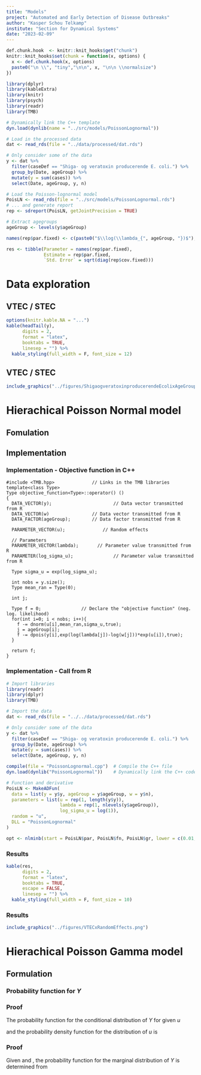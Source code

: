 ```yaml
---
title: "Models"
project: "Automated and Early Detection of Disease Outbreaks"
author: "Kasper Schou Telkamp"
institute: "Section for Dynamical Systems"
date: "2023-02-09"
---
```


```r
def.chunk.hook  <- knitr::knit_hooks$get("chunk")
knitr::knit_hooks$set(chunk = function(x, options) {
  x <- def.chunk.hook(x, options)
  paste0("\n \\", "tiny","\n\n", x, "\n\n \\normalsize")
})

library(dplyr)
library(kableExtra)
library(knitr)
library(psych)
library(readr)
library(TMB)

# Dynamically link the C++ template
dyn.load(dynlib(name = "../src/models/PoissonLognormal"))

# Load in the processed data
dat <- read_rds(file = "../data/processed/dat.rds")

# Only consider some of the data
y <- dat %>%
  filter(caseDef == "Shiga- og veratoxin producerende E. coli.") %>%
  group_by(Date, ageGroup) %>%
  mutate(y = sum(cases)) %>%
  select(Date, ageGroup, y, n)

# Load the Poisson-lognormal model
PoisLN <- read_rds(file = "../src/models/PoissonLognormal.rds")
# ... and generate report
rep <- sdreport(PoisLN, getJointPrecision = TRUE)

# Extract agegroups
ageGroup <- levels(y$ageGroup)

names(rep$par.fixed) <- c(paste0("$\\log(\\lambda_{", ageGroup, "})$"), "$\\log(\\sigma_u)$")

res <- tibble(Parameter = names(rep$par.fixed),
              Estimate = rep$par.fixed,
              `Std. Error` = sqrt(diag(rep$cov.fixed)))

```

# Data exploration

## VTEC / STEC {.unlisted .unnumbered}

```r

options(knitr.kable.NA = "...")
kable(headTail(y),
      digits = 2, 
      format = "latex",
      booktabs = TRUE, 
      linesep = "") %>%
  kable_styling(full_width = F, font_size = 12)

```


## VTEC / STEC

```r
include_graphics("../figures/ShigaogveratoxinproducerendeEcolixAgeGroup.png")
```

# Hierachical Poisson Normal model

## Fomulation

\begin{subequations}
  \begin{alignat}{2}
    Y_{t}^{a}|u_{t}^{a} &\sim \mathrm{Pois} \big( w_{t}^{a} \lambda_{a} \exp(u_{t}^{a}) \big) \label{eq:pois_ln0} \\ 
    u_{t}^{a} &\sim \mathrm{N}(0,\sigma^2) \label{eq:pois_ln1}
  \end{alignat}
\end{subequations}

## Implementation

### Implementation - Objective function in C++
```Rcpp
#include <TMB.hpp>				// Links in the TMB libraries
template<class Type>
Type objective_function<Type>::operator() ()
{
  DATA_VECTOR(y);				        // Data vector transmitted from R
  DATA_VECTOR(w)                // Data vector transmitted from R
  DATA_FACTOR(ageGroup);        // Data factor transmitted from R

  PARAMETER_VECTOR(u);			    // Random effects
   
  // Parameters
  PARAMETER_VECTOR(lambda); 	  // Parameter value transmitted from R
  PARAMETER(log_sigma_u);				// Parameter value transmitted from R
  
  Type sigma_u = exp(log_sigma_u);

  int nobs = y.size();
  Type mean_ran = Type(0);
  
  int j;

  Type f = 0;               // Declare the "objective function" (neg. log. likelihood)
  for(int i=0; i < nobs; i++){
    f -= dnorm(u[i],mean_ran,sigma_u,true);
    j = ageGroup[i];
    f -= dpois(y[i],exp(log(lambda[j])-log(w[j]))*exp(u[i]),true);
  }
  
  return f;
}
```

### Implementation - Call from R

```r
# Import libraries
library(readr)
library(dplyr)
library(TMB)

# Import the data
dat <- read_rds(file = "../../data/processed/dat.rds")

# Only consider some of the data
y <- dat %>%
  filter(caseDef == "Shiga- og veratoxin producerende E. coli.") %>%
  group_by(Date, ageGroup) %>%
  mutate(y = sum(cases)) %>%
  select(Date, ageGroup, y, n)

compile(file = "PoissonLognormal.cpp")  # Compile the C++ file
dyn.load(dynlib("PoissonLognormal"))    # Dynamically link the C++ code

# Function and derivative
PoisLN <- MakeADFun(
  data = list(y = y$y, ageGroup = y$ageGroup, w = y$n),
  parameters = list(u = rep(1, length(y$y)),
                    lambda = rep(1, nlevels(y$ageGroup)),
                    log_sigma_u = log(1)),
  random = "u",
  DLL = "PoissonLognormal"
)

opt <- nlminb(start = PoisLN$par, PoisLN$fn, PoisLN$gr, lower = c(0.01, 0.01))
```

### Results

```r
kable(res,
      digits = 2, 
      format = "latex",
      booktabs = TRUE, 
      escape = FALSE,
      linesep = "") %>%
  kable_styling(full_width = F, font_size = 10)
```

### Results

```r
include_graphics("../figures/VTECxRandomEffects.png")
```

# Hierachical Poisson Gamma model

## Formulation

\begin{subequations}
  \begin{alignat}{2}
    Y_{i}|u_{i} &\sim \mathrm{Pois} (\lambda_{i} u_{i}) \label{eq:pois_g0} \\ 
    u_{i} &\sim \mathrm{G}(1,\phi) \label{eq:pois_g1}
  \end{alignat}
\end{subequations}

### Probability function for $Y$

\begin{equation}
  \begin{aligned}
    P[Y=y]&=g_{Y}(y;\lambda, \phi) \\
    &=1234
  \end{aligned}
\end{equation}

### Proof

The probability function for the conditional distribution of $Y$ for given $u$

\begin{equation} \label{eq:pdfPois}
  f_{Y|u}(y;\lambda, u)=\frac{(\lambda u)^y}{y!} \exp (-\lambda u)
\end{equation}

and the probability density function for the distribution of $u$ is

\begin{equation} \label{eq:pdfGamma}
  f_{u}(u;\phi)=\frac{1}{\phi} \exp (-u/\phi)
\end{equation}

### Proof

Given \eqref{eq:pdfPois} and \eqref{eq:pdfGamma}, the probability function for the marginal distribution of $Y$ is determined from

\begin{equation}
  \begin{aligned}
    g_{Y}(y;\lambda,\phi)&=\int_{u=0}^\infty f_{Y|u}(y;\lambda, u) f_{u}(u;\phi) du \\
    &=\int_{u=0}^\infty \frac{(\lambda u)^y}{y!} \exp (-\lambda u) \frac{1}{\phi} \exp (-u/\phi) du\\
    &=\frac{1}{y!\phi} \int_{u=0}^\infty (\lambda u)^y \exp (-u(\lambda+1/\phi)) du
  \end{aligned}
\end{equation}







